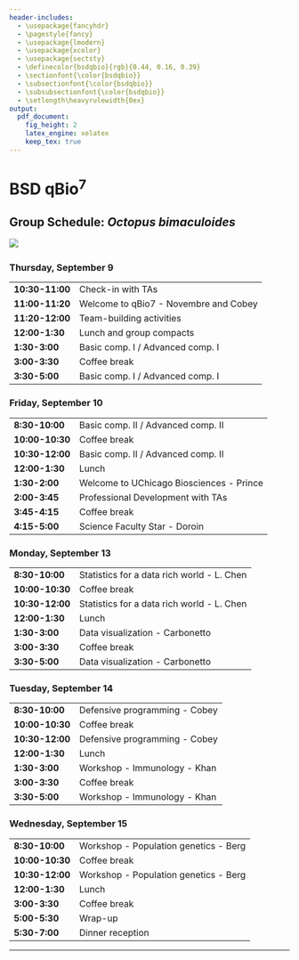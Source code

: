 ```yaml
---
header-includes:
  - \usepackage{fancyhdr}
  - \pagestyle{fancy}
  - \usepackage{lmodern}
  - \usepackage{xcolor}
  - \usepackage{sectsty}
  - \definecolor{bsdqbio}{rgb}{0.44, 0.16, 0.39}
  - \sectionfont{\color{bsdqbio}}
  - \subsectionfont{\color{bsdqbio}}
  - \subsubsectionfont{\color{bsdqbio}}
  - \setlength\heavyrulewidth{0ex}
output:
  pdf_document:
    fig_height: 2
    latex_engine: xelatex
    keep_tex: true
---
```

# BSD qBio$^7$ 

## Group Schedule: *Octopus bimaculoides*
 ![](https://github.com/StefanoAllesina/BSD-QBio5/raw/master/logo_group/Octopus_bimaculoides.png)     

### Thursday, September 9 

------------------    --------------------------------------------
**10:30-11:00**       Check-in with TAs                           
**11:00-11:20**       Welcome to qBio7 - Novembre and Cobey       
**11:20-12:00**       Team-building activities                    
**12:00-1:30**        Lunch and group compacts                    
**1:30-3:00**         Basic comp. I / Advanced comp. I            
**3:00-3:30**         Coffee break                                
**3:30-5:00**         Basic comp. I / Advanced comp. I            
------------------    --------------------------------------------

### Friday, September 10 

------------------    --------------------------------------------
**8:30-10:00**        Basic comp. II / Advanced comp. II          
**10:00-10:30**       Coffee break                                
**10:30-12:00**       Basic comp. II / Advanced comp. II          
**12:00-1:30**        Lunch                                       
**1:30-2:00**         Welcome to UChicago Biosciences - Prince    
**2:00-3:45**         Professional Development with TAs           
**3:45-4:15**         Coffee break                                
**4:15-5:00**         Science Faculty Star - Doroin               
------------------    --------------------------------------------

### Monday, September 13 

------------------    --------------------------------------------
**8:30-10:00**        Statistics for a data rich world - L. Chen  
**10:00-10:30**       Coffee break                                
**10:30-12:00**       Statistics for a data rich world - L. Chen  
**12:00-1:30**        Lunch                                       
**1:30-3:00**         Data visualization - Carbonetto             
**3:00-3:30**         Coffee break                                
**3:30-5:00**         Data visualization - Carbonetto             
------------------    --------------------------------------------

### Tuesday, September 14 

------------------    --------------------------------------------
**8:30-10:00**        Defensive programming - Cobey               
**10:00-10:30**       Coffee break                                
**10:30-12:00**       Defensive programming - Cobey               
**12:00-1:30**        Lunch                                       
**1:30-3:00**         Workshop - Immunology - Khan                
**3:00-3:30**         Coffee break                                
**3:30-5:00**         Workshop - Immunology - Khan                
------------------    --------------------------------------------

### Wednesday, September 15 

------------------    --------------------------------------------
**8:30-10:00**        Workshop - Population genetics - Berg       
**10:00-10:30**       Coffee break                                
**10:30-12:00**       Workshop - Population genetics - Berg       
**12:00-1:30**        Lunch                                       
**3:00-3:30**         Coffee break                                
**5:00-5:30**         Wrap-up                                     
**5:30-7:00**         Dinner reception                            
------------------    --------------------------------------------



-------


